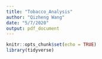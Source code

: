 ```yaml
---
title: "Tobacco_Analysis"
author: "Qizheng Wang"
date: "5/7/2020"
output: pdf_document
---
```


```r
knitr::opts_chunk$set(echo = TRUE)
library(tidyverse)
```


